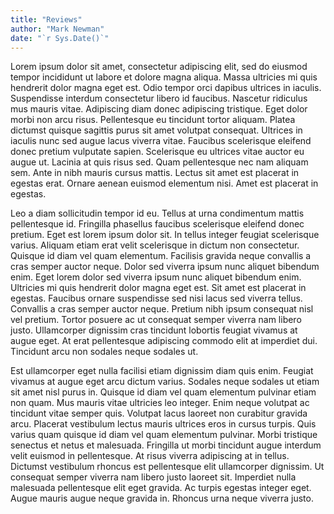 ```yaml
---
title: "Reviews"
author: "Mark Newman"
date: "`r Sys.Date()`"
---
```


Lorem ipsum dolor sit amet, consectetur adipiscing elit, sed do eiusmod tempor incididunt ut labore et dolore magna aliqua. Massa ultricies mi quis hendrerit dolor magna eget est. Odio tempor orci dapibus ultrices in iaculis. Suspendisse interdum consectetur libero id faucibus. Nascetur ridiculus mus mauris vitae. Adipiscing diam donec adipiscing tristique. Eget dolor morbi non arcu risus. Pellentesque eu tincidunt tortor aliquam. Platea dictumst quisque sagittis purus sit amet volutpat consequat. Ultrices in iaculis nunc sed augue lacus viverra vitae. Faucibus scelerisque eleifend donec pretium vulputate sapien. Scelerisque eu ultrices vitae auctor eu augue ut. Lacinia at quis risus sed. Quam pellentesque nec nam aliquam sem. Ante in nibh mauris cursus mattis. Lectus sit amet est placerat in egestas erat. Ornare aenean euismod elementum nisi. Amet est placerat in egestas.

Leo a diam sollicitudin tempor id eu. Tellus at urna condimentum mattis pellentesque id. Fringilla phasellus faucibus scelerisque eleifend donec pretium. Eget est lorem ipsum dolor sit. In tellus integer feugiat scelerisque varius. Aliquam etiam erat velit scelerisque in dictum non consectetur. Quisque id diam vel quam elementum. Facilisis gravida neque convallis a cras semper auctor neque. Dolor sed viverra ipsum nunc aliquet bibendum enim. Eget lorem dolor sed viverra ipsum nunc aliquet bibendum enim. Ultricies mi quis hendrerit dolor magna eget est. Sit amet est placerat in egestas. Faucibus ornare suspendisse sed nisi lacus sed viverra tellus. Convallis a cras semper auctor neque. Pretium nibh ipsum consequat nisl vel pretium. Tortor posuere ac ut consequat semper viverra nam libero justo. Ullamcorper dignissim cras tincidunt lobortis feugiat vivamus at augue eget. At erat pellentesque adipiscing commodo elit at imperdiet dui. Tincidunt arcu non sodales neque sodales ut.

Est ullamcorper eget nulla facilisi etiam dignissim diam quis enim. Feugiat vivamus at augue eget arcu dictum varius. Sodales neque sodales ut etiam sit amet nisl purus in. Quisque id diam vel quam elementum pulvinar etiam non quam. Mus mauris vitae ultricies leo integer. Enim neque volutpat ac tincidunt vitae semper quis. Volutpat lacus laoreet non curabitur gravida arcu. Placerat vestibulum lectus mauris ultrices eros in cursus turpis. Quis varius quam quisque id diam vel quam elementum pulvinar. Morbi tristique senectus et netus et malesuada. Fringilla ut morbi tincidunt augue interdum velit euismod in pellentesque. At risus viverra adipiscing at in tellus. Dictumst vestibulum rhoncus est pellentesque elit ullamcorper dignissim. Ut consequat semper viverra nam libero justo laoreet sit. Imperdiet nulla malesuada pellentesque elit eget gravida. Ac turpis egestas integer eget. Augue mauris augue neque gravida in. Rhoncus urna neque viverra justo.